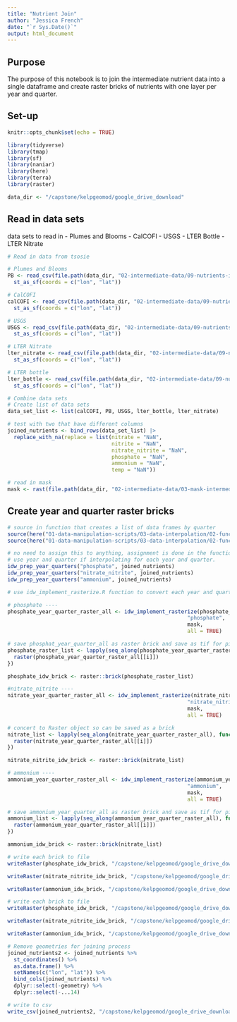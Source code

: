 ```yaml
---
title: "Nutrient Join"
author: "Jessica French"
date: "`r Sys.Date()`"
output: html_document
---
```

## Purpose

The purpose of this notebook is to join the intermediate nutrient data into a single dataframe and create raster bricks of nutrients with one layer per year and quarter. 

## Set-up

```r
knitr::opts_chunk$set(echo = TRUE)
```

```r
library(tidyverse)
library(tmap)
library(sf)
library(naniar)
library(here)
library(terra)
library(raster)
```

```r
data_dir <- "/capstone/kelpgeomod/google_drive_download"
```

## Read in data sets

data sets to read in
- Plumes and Blooms
- CalCOFI
- USGS
- LTER Bottle
- LTER Nitrate

```r
# Read in data from tsosie

# Plumes and Blooms
PB <- read_csv(file.path(data_dir, "02-intermediate-data/09-nutrients-intermediate/unjoined/plumes-blooms.csv")) |> 
  st_as_sf(coords = c("lon", "lat"))

# CalCOFI
calCOFI <- read_csv(file.path(data_dir, "02-intermediate-data/09-nutrients-intermediate/unjoined/calcofi.csv")) |> 
  st_as_sf(coords = c("lon", "lat"))

# USGS
USGS <- read_csv(file.path(data_dir, "02-intermediate-data/09-nutrients-intermediate/unjoined/usgs.csv")) |> 
  st_as_sf(coords = c("lon", "lat"))

# LTER Nitrate
lter_nitrate <- read_csv(file.path(data_dir, "02-intermediate-data/09-nutrients-intermediate/unjoined/lter-nitrate.csv")) |> 
  st_as_sf(coords = c("lon", "lat"))

# LTER bottle 
lter_bottle <- read_csv(file.path(data_dir, "02-intermediate-data/09-nutrients-intermediate/unjoined/lter-bottle.csv")) |> 
  st_as_sf(coords = c("lon", "lat"))
```

```r
# Combine data sets
# Create list of data sets
data_set_list <- list(calCOFI, PB, USGS, lter_bottle, lter_nitrate)

# test with two that have different columns
joined_nutrients <- bind_rows(data_set_list) |> 
  replace_with_na(replace = list(nitrate = "NaN", 
                                 nitrite = "NaN", 
                                 nitrate_nitrite = "NaN", 
                                 phosphate = "NaN", 
                                 ammonium = "NaN", 
                                 temp = "NaN"))

```


```r
# read in mask
mask <- rast(file.path(data_dir, "02-intermediate-data/03-mask-intermediate/main-mask.tif"))
```

## Create year and quarter raster bricks

```r
# source in function that creates a list of data frames by quarter
source(here("01-data-manipulation-scripts/03-data-interpolation/02-functions/02-prep.R"))
source(here("01-data-manipulation-scripts/03-data-interpolation/02-functions/03-implement.R"))
```

```r
# no need to assign this to anything, assignment is done in the function. 
# use year and quarter if interpolating for each year and quarter. 
idw_prep_year_quarters("phosphate", joined_nutrients)
idw_prep_year_quarters("nitrate_nitrite", joined_nutrients)
idw_prep_year_quarters("ammonium", joined_nutrients)
```

```r
# use idw_implement_rasterize.R function to convert each year and quarter to a raster. 

# phosphate ----
phosphate_year_quarter_raster_all <- idw_implement_rasterize(phosphate_year_quarter_df_list, 
                                                         "phosphate", 
                                                         mask, 
                                                         all = TRUE)

# save phosphat_year_quarter_all as raster brick and save as tif for pivoted data frame. 
phosphate_raster_list <- lapply(seq_along(phosphate_year_quarter_raster_all), function(i) {
  raster(phosphate_year_quarter_raster_all[[i]])
})

phosphate_idw_brick <- raster::brick(phosphate_raster_list)

#nitrate_nitrite ----
nitrate_year_quarter_raster_all <- idw_implement_rasterize(nitrate_nitrite_year_quarter_df_list, 
                                                         "nitrate_nitrite", 
                                                         mask, 
                                                         all = TRUE)

# concert to Raster object so can be saved as a brick
nitrate_list <- lapply(seq_along(nitrate_year_quarter_raster_all), function(i) {
  raster(nitrate_year_quarter_raster_all[[i]])
})

nitrate_nitrite_idw_brick <- raster::brick(nitrate_list)

# ammonium ----
ammonium_year_quarter_raster_all <- idw_implement_rasterize(ammonium_year_quarter_df_list, 
                                                         "ammonium", 
                                                         mask, 
                                                         all = TRUE)

# save ammonium_year_quarter_all as raster brick and save as tif for pivoted data frame. 
ammonium_list <- lapply(seq_along(ammonium_year_quarter_raster_all), function(i) {
  raster(ammonium_year_quarter_raster_all[[i]])
})

ammonium_idw_brick <- raster::brick(nitrate_list)
```

```r
# write each brick to file 
writeRaster(phosphate_idw_brick, "/capstone/kelpgeomod/google_drive_download/02-intermediate-data/09-nutrients-intermediate/joined/phosphate-brick.tif", format = "GTiff", overwrite = TRUE)

writeRaster(nitrate_nitrite_idw_brick, "/capstone/kelpgeomod/google_drive_download/02-intermediate-data/09-nutrients-intermediate/joined/nitrate-nitrite-brick.tif", format = "GTiff", overwrite = TRUE)

writeRaster(ammonium_idw_brick, "/capstone/kelpgeomod/google_drive_download/02-intermediate-data/09-nutrients-intermediate/joined/ammonium-brick.tif", format = "GTiff", overwrite = TRUE)

# write each brick to file 
writeRaster(phosphate_idw_brick, "/capstone/kelpgeomod/google_drive_download/04-deliverables/02-full-synthesized/phosphate-brick.tif", format = "GTiff", overwrite = TRUE)

writeRaster(nitrate_nitrite_idw_brick, "/capstone/kelpgeomod/google_drive_download/04-deliverables/02-full-synthesized/nitrate-nitrite-brick.tif", format = "GTiff", overwrite = TRUE)

writeRaster(ammonium_idw_brick, "/capstone/kelpgeomod/google_drive_download/04-deliverables/02-full-synthesized/ammonium-brick.tif", format = "GTiff", overwrite = TRUE)
```

```r
# Remove geometries for joining process
joined_nutrients2 <- joined_nutrients %>% 
  st_coordinates() %>% 
  as.data.frame() %>% 
  setNames(c("lon", "lat")) %>% 
  bind_cols(joined_nutrients) %>% 
  dplyr::select(-geometry) %>% 
  dplyr::select(-...14)

# write to csv
write_csv(joined_nutrients2, "/capstone/kelpgeomod/google_drive_download/02-intermediate-data/09-nutrients-intermediate/joined/joined-nutrients.csv")
```

